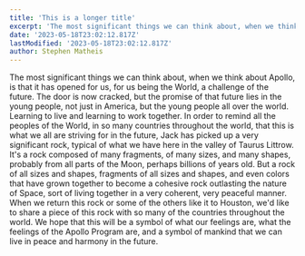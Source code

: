 ```yaml
---
title: 'This is a longer title'
excerpt: 'The most significant things we can think about, when we think about Apollo, is that it has opened for us, for us being the World, a challenge of the future.'
date: '2023-05-18T23:02:12.817Z'
lastModified: '2023-05-18T23:02:12.817Z'
author: Stephen Matheis
---
```


The most significant things we can think about, when we think about Apollo, is that it has opened for us, for us being the World, a challenge of the future. The door is now cracked, but the promise of that future lies in the young people, not just in America, but the young people all over the world. Learning to live and learning to work together. In order to remind all the peoples of the World, in so many countries throughout the world, that this is what we all are striving for in the future, Jack has picked up a very significant rock, typical of what we have here in the valley of Taurus Littrow. It's a rock composed of many fragments, of many sizes, and many shapes, probably from all parts of the Moon, perhaps billions of years old. But a rock of all sizes and shapes, fragments of all sizes and shapes, and even colors that have grown together to become a cohesive rock outlasting the nature of Space, sort of living together in a very coherent, very peaceful manner. When we return this rock or some of the others like it to Houston, we'd like to share a piece of this rock with so many of the countries throughout the world. We hope that this will be a symbol of what our feelings are, what the feelings of the Apollo Program are, and a symbol of mankind that we can live in peace and harmony in the future.
